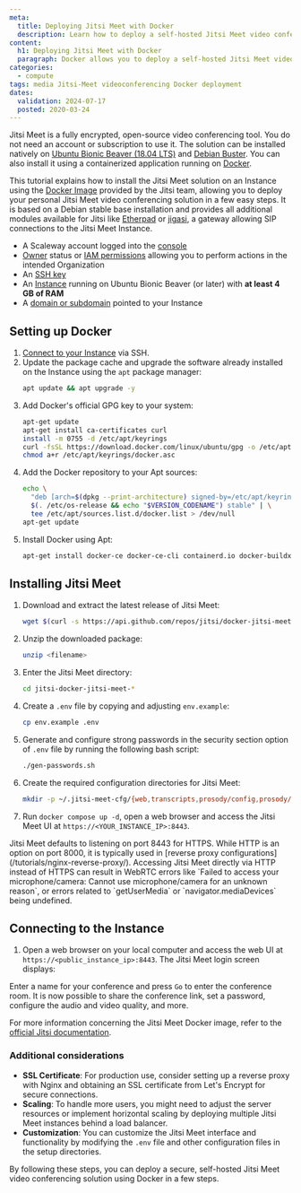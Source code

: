 ```yaml
---
meta:
  title: Deploying Jitsi Meet with Docker
  description: Learn how to deploy a self-hosted Jitsi Meet video conferencing solution using Docker in a few simple steps.
content:
  h1: Deploying Jitsi Meet with Docker
  paragraph: Docker allows you to deploy a self-hosted Jitsi Meet video conferencing solution in a few simple steps.
categories:
  - compute
tags: media Jitsi-Meet videoconferencing Docker deployment
dates:
  validation: 2024-07-17
  posted: 2020-03-24
---
```


Jitsi Meet is a fully encrypted, open-source video conferencing tool. You do not need an account or subscription to use it. The solution can be installed natively on [Ubuntu Bionic Beaver (18.04 LTS)](/tutorials/jitsi-ubuntu-bionic/) and [Debian Buster](/tutorials/jitsi-debian/). You can also install it using a containerized application running on [Docker](https://www.docker.com/).

This tutorial explains how to install the Jitsi Meet solution on an Instance using the [Docker Image](https://github.com/jitsi/docker-jitsi-meet/) provided by the Jitsi team, allowing you to deploy your personal Jitsi Meet video conferencing solution in a few easy steps. It is based on a Debian stable base installation and provides all additional modules available for Jitsi like [Etherpad](https://etherpad.org/) or [jigasi](https://github.com/jitsi/jigasi/), a gateway allowing SIP connections to the Jitsi Meet Instance.

<Macro id="requirements" />

- A Scaleway account logged into the [console](https://console.scaleway.com/)
- [Owner](/identity-and-access-management/iam/concepts/#owner/) status or [IAM permissions](/identity-and-access-management/iam/concepts/#permission/) allowing you to perform actions in the intended Organization
- An [SSH key](/identity-and-access-management/organizations-and-projects/how-to/create-ssh-key/)
- An [Instance](/compute/instances/how-to/create-an-instance/) running on Ubuntu Bionic Beaver (or later) with **at least 4 GB of RAM**
- A [domain or subdomain](/network/domains-and-dns/quickstart/) pointed to your Instance

## Setting up Docker

1. [Connect to your Instance](/compute/instances/how-to/connect-to-instance/) via SSH.
2. Update the package cache and upgrade the software already installed on the Instance using the `apt` package manager:
    ```bash
    apt update && apt upgrade -y
    ```
3. Add Docker's official GPG key to your system:
    ```bash
    apt-get update
    apt-get install ca-certificates curl
    install -m 0755 -d /etc/apt/keyrings
    curl -fsSL https://download.docker.com/linux/ubuntu/gpg -o /etc/apt/keyrings/docker.asc
    chmod a+r /etc/apt/keyrings/docker.asc
    ```
4. Add the Docker repository to your Apt sources:
    ```bash
    echo \
      "deb [arch=$(dpkg --print-architecture) signed-by=/etc/apt/keyrings/docker.asc] https://download.docker.com/linux/ubuntu \
      $(. /etc/os-release && echo "$VERSION_CODENAME") stable" | \
      tee /etc/apt/sources.list.d/docker.list > /dev/null
    apt-get update
    ```
5. Install Docker using Apt:
    ```bash
    apt-get install docker-ce docker-ce-cli containerd.io docker-buildx-plugin docker-compose-plugin docker-compose unzip
    ```

## Installing Jitsi Meet

1. Download and extract the latest release of Jitsi Meet:
    ```bash
    wget $(curl -s https://api.github.com/repos/jitsi/docker-jitsi-meet/releases/latest | grep 'zip' | cut -d\" -f4)
    ```
2. Unzip the downloaded package:
    ```bash
    unzip <filename>
    ```
3. Enter the Jitsi Meet directory:
    ```bash
    cd jitsi-docker-jitsi-meet-*
    ```
4. Create a `.env` file by copying and adjusting `env.example`:
    ```bash
    cp env.example .env
    ```
5. Generate and configure strong passwords in the security section option of `.env` file by running the following bash script:
    ```bash
    ./gen-passwords.sh
    ```
6. Create the required configuration directories for Jitsi Meet:
    ```bash
    mkdir -p ~/.jitsi-meet-cfg/{web,transcripts,prosody/config,prosody/prosody-plugins-custom,jicofo,jvb,jigasi,jibri}
    ```
7. Run `docker compose up -d`, open a web browser and access the Jitsi Meet UI at `https://<YOUR_INSTANCE_IP>:8443`.

<Message type="note">
Jitsi Meet defaults to listening on port 8443 for HTTPS. While HTTP is an option on port 8000, it is typically used in [reverse proxy configurations](/tutorials/nginx-reverse-proxy/). Accessing Jitsi Meet directly via HTTP instead of HTTPS can result in WebRTC errors like `Failed to access your microphone/camera: Cannot use microphone/camera for an unknown reason`, or errors related to `getUserMedia` or `navigator.mediaDevices` being undefined.
</Message>

## Connecting to the Instance

1. Open a web browser on your local computer and access the web UI at `https://<public_instance_ip>:8443`. The Jitsi Meet login screen displays:
    <Lightbox src="scaleway-jitsi_login.webp" alt="Jitsi Meet login screen" />

Enter a name for your conference and press `Go` to enter the conference room. It is now possible to share the conference link, set a password, configure the audio and video quality, and more.
    <Lightbox src="scaleway-jitsi-meet-conf-call.webp" alt="Jitsi Meet conference call screen" />

For more information concerning the Jitsi Meet Docker image, refer to the [official Jitsi documentation](https://github.com/jitsi/docker-jitsi-meet/).

### Additional considerations

- **SSL Certificate**: For production use, consider setting up a reverse proxy with Nginx and obtaining an SSL certificate from Let's Encrypt for secure connections.
- **Scaling**: To handle more users, you might need to adjust the server resources or implement horizontal scaling by deploying multiple Jitsi Meet instances behind a load balancer.
- **Customization**: You can customize the Jitsi Meet interface and functionality by modifying the `.env` file and other configuration files in the setup directories.

By following these steps, you can deploy a secure, self-hosted Jitsi Meet video conferencing solution using Docker in a few steps.